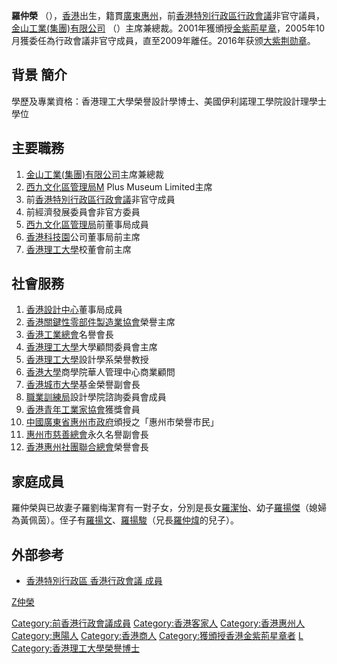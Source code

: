 '''羅仲榮'''{{大紫荊}}{{GBSHK}}{{OBE}}{{JP}} （{{bd|1950年|11月|||}}），[[香港|香港]]出生，籍貫[[廣東|廣東]][[惠州|惠州]]，前[[香港特別行政區|香港特別行政區]][[香港行政會議|行政會議]]非官守議員，[[金山工業(集團)有限公司|金山工業(集團)有限公司]] （{{hkex2|40}}）主席兼總裁。2001年獲頒授[[金紫荊星章|金紫荊星章]]，2005年10月獲委任為行政會議非官守成員，直至2009年離任。2016年获颁[[大紫荆勋章|大紫荆勋章]]。

== 背景 簡介 ==
學歷及專業資格：香港理工大學榮譽設計學博士、美國伊利諾理工學院設計理學士學位

== 主要職務 ==
# [[金山工業(集團)有限公司|金山工業(集團)有限公司]]主席兼總裁 
# [[西九文化區管理局|西九文化區管理局]]M Plus Museum Limited主席
# 前[[香港特別行政區行政會議|香港特別行政區行政會議]]非官守成員
# 前經濟發展委員會非官方委員
# [[西九文化區管理局|西九文化區管理局]]前董事局成員
# [[香港科技園|香港科技園]]公司董事局前主席
# [[香港理工大學|香港理工大學]]校董會前主席

== 社會服務 ==
# [[香港設計中心|香港設計中心]]董事局成員
# [[香港關鍵性零部件製造業協會|香港關鍵性零部件製造業協會]]榮譽主席
# [[香港工業總會|香港工業總會]]名譽會長
# [[香港理工大學|香港理工大學]]大學顧問委員會主席
# [[香港理工大學|香港理工大學]]設計學系榮譽教授
# [[香港大學|香港大學]]商學院華人管理中心商業顧問
# [[香港城市大學|香港城市大學]]基金榮譽副會長
# [[職業訓練局|職業訓練局]]設計學院諮詢委員會成員
# [[香港青年工業家協會|香港青年工業家協會]]獲獎會員
# [[中國廣東省惠州市政府|中國廣東省惠州市政府]]頒授之「惠州市榮譽市民」
# [[惠州市慈善總會|惠州市慈善總會]]永久名譽副會長
# [[香港惠州社團聯合總會|香港惠州社團聯合總會]]榮譽會長

==家庭成員==
羅仲榮與已故妻子羅劉梅潔育有一對子女，分別是長女[[羅潔怡|羅潔怡]]、幼子[[羅揚傑|羅揚傑]]（媳婦為黃佩茵）。侄子有[[羅揚文|羅揚文]]、[[羅揚駿|羅揚駿]]（兄長[[羅仲煒|羅仲煒]]的兒子）。

== 外部参考 ==
*[https://web.archive.org/web/20060407174630/http://www.info.gov.hk/ce/exco/chi/members.htm#cwlo 香港特別行政區 香港行政會議 成員]
{{大紫荊勳章}}
{{HK-poli-bio-stub}}
{{DEFAULTSORT:Lo}}

[[Category:前香港行政會議成員|Category:前香港行政會議成員]]
[[Category:香港客家人|Category:香港客家人]]
[[Category:香港惠州人|Category:香港惠州人]]
[[Category:惠陽人|Category:惠陽人]]
[[Category:香港商人|Category:香港商人]]
[[Category:獲頒授香港金紫荊星章者|Category:獲頒授香港金紫荊星章者]]
[[category:羅姓|Z仲榮]]
[[Category:OBE勳銜|L]]
[[Category:香港理工大學榮譽博士|Category:香港理工大學榮譽博士]]
